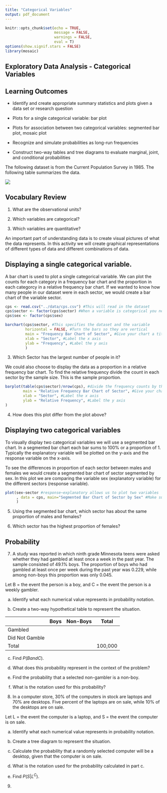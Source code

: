 ```yaml
---
title: "Categorical Variables"
output: pdf_document
---
```


```r
knitr::opts_chunk$set(echo = TRUE, 
                      message = FALSE,
                      warnings = FALSE, 
                      eval = T)
options(show.signif.stars = FALSE)
library(mosaic)
```


## Exploratory Data Analysis - Categorical Variables

## Learning Outcomes

* Identify and create appropriate summary statistics and plots
  given a data set or research question
  
* Plots for a single categorical variable: bar plot

* Plots for association between two categorical variables:
  segmented bar plot, mosaic plot

* Recognize and simulate probabilities as long-run frequencies

* Construct two-way tables and tree diagrams to evaluate
  marginal, joint, and conditional probabilities

The following dataset is from the Current Population Survey in 1985.  The following table summarizes the data.

![](../images/cps.png)

## Vocabulary Review

1. What are the observational units?

\vspace{1in}

2.  Which variables are categorical?

\vspace{1in}

3.  Which variables are quantitative?

\vspace{1in}

An important part of understanding data is to create visual pictures of what the data represents.  In this activity we will create graphical representations of different types of data and different combinations of data.

## Displaying a single categorical variable.

A bar chart is used to plot a single categorical variable.  We can plot the counts for each category in a frequency bar chart and the proportion in each categorcy in a relative frequency bar chart. If we wanted to know how many people in our dataset were in each sector, we would create a bar chart of the variable sector.

```r
cps <- read.csv("../data/cps.csv") #This will read in the dataset
cps$sector <- factor(cps$sector) #When a variable is categorical you need to set up as a factor?????reword
cps$sex <- factor(cps$sex)
```


```r
barchart(cps$sector, #This specifies the dataset and the variable
         horizontal = FALSE, #Turn the bars so they are vertical
         main = "Frequency Bar Chart of Sector", #Give your chart a title
         xlab = "Sector", #Label the x axis
         ylab = "Frequency", #Label the y axis 
         ) 
```
3.  Which Sector has the largest number of people in it?

\vspace{1in}

We could also choose to display the data as a proportion in a relative frequency bar chart. To find the relative frequency divide the count in each sector by the sample size.  This is the sample proportion. 
```r
barplot(table(cps$sector)/nrow(cps), #divide the frequency counts by the total
        main = "Relative Frequency Bar Chart of Sector", #Give your chart a title
        xlab = "Sector", #Label the x axis
        ylab = "Relative Frequency", #Label the y axis 
)
```

4.  How does this plot differ from the plot above?

\vspace{1in}

## Displaying two categorical variables

To visually display two categorical variables we will use a segmented bar chart. In a segmented bar chart each bar sums to 100% or a proportion of 1. Typically the explanatory variable will be plotted on the y-axis and the response variable on the x-axis. 

To see the differences in proportion of each sector between males and females we would create a segmented bar chart of sector segmented by sex.  In this plot we are comparing the variable sex (explanatory variable) for the different sectors (response variable).

\vspace{1in}

```r
plot(sex~sector #response~explanatory allows us to plot two variables
     , data = cps, main="Segmented Bar Chart of Sector by Sex" #Make sure to title your graph
     )
```

5.  Using the segmented bar chart, which sector has about the same proportion of males and females?

\vspace{0.5in}

6. Which sector has the highest proportion of females?

\vspace{0.5in}

## Probability 

7. A study was reported in which ninth grade Minnesota teens were asked whether they had gambled at least once a week in the past year.  The sample consisted of 49.1% boys.  The proportion of boys who had gambled at least once per week during the past year was 0.229, while among non-boys this proportion was only 0.045.  

Let B = the event the person is a boy, and C = the event the person is a weekly gambler.

a. Identify what each numerical value represents in probability notation.

\vspace{1in}

b. Create a two-way hypothetical table to represent the situation.

|                | Boys | Non-Boys | Total   |
|----------------|------|----------|---------|
| Gambled        |      |          |         |
| Did Not Gamble |      |          |         |
| Total          |      |          | 100,000 |

c. Find $P(B and C)$.

\vspace{1in}

d. What does this probability represent in the context of the problem?

\vspace{1in}

e. Find the probability that a selected non-gambler is a non-boy.

\vspace{1in}

f. What is the notation used for this probability?

\vspace{0.5in}

8. In a computer store, 30% of the computers in stock are laptops and 70% are desktops.  Five percent of the laptops are on sale, while 10% of the desktops are on sale.

Let L = the event the computer is a laptop, and S = the event the computer is on sale.

a. Identify what each numerical value represents in probability notation.

\vspace{1in}

b. Create a tree diagram to represent the situation.

\vspace{2in}

c. Calculate the probability that a randomly selected computer will be a desktop, given that the computer is on sale.  

d. What is the notation used for the probability calculated in part c.

e. Find $P(S|L^C)$.

\vspace{1in}

9. 


